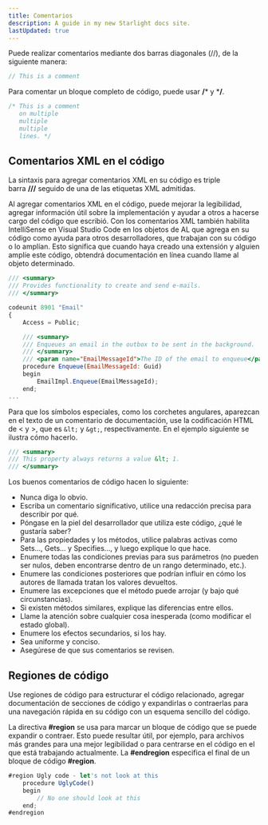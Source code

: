 ```yaml
---
title: Comentarios
description: A guide in my new Starlight docs site.
lastUpdated: true
---
```



Puede realizar comentarios mediante dos barras diagonales (//), de la siguiente manera:

```jsx
// This is a comment
```

Para comentar un bloque completo de código, puede usar **/*** y ***/**.

```jsx
/* This is a comment
   on multiple
   multiple
   multiple
   lines. */
```

## Comentarios XML en el código

La sintaxis para agregar comentarios XML en su código es triple barra **///** seguido de una de las etiquetas XML admitidas.

Al agregar comentarios XML en el código, puede mejorar la legibilidad, agregar información útil sobre la implementación y ayudar a otros a hacerse cargo del código que escribió. Con los comentarios XML también habilita IntelliSense en Visual Studio Code en los objetos de AL que agrega en su código como ayuda para otros desarrolladores, que trabajan con su código o lo amplían. Esto significa que cuando haya creado una extensión y alguien amplíe este código, obtendrá documentación en línea cuando llame al objeto determinado.

```jsx
/// <summary>
/// Provides functionality to create and send e-mails.
/// </summary>

codeunit 8901 "Email"
{
    Access = Public;

    /// <summary>
    /// Enqueues an email in the outbox to be sent in the background.
    /// </summary>
    /// <param name="EmailMessageId">The ID of the email to enqueue</param>
    procedure Enqueue(EmailMessageId: Guid)
    begin
        EmailImpl.Enqueue(EmailMessageId);
    end;
...
```

Para que los símbolos especiales, como los corchetes angulares, aparezcan en el texto de un comentario de documentación, use la codificación HTML de < y >, que es `&lt;` y `&gt;`, respectivamente. En el ejemplo siguiente se ilustra cómo hacerlo.

```jsx
/// <summary>
/// This property always returns a value &lt; 1.
/// </summary>

```

Los buenos comentarios de código hacen lo siguiente:

- Nunca diga lo obvio.
- Escriba un comentario significativo, utilice una redacción precisa para describir por qué.
- Póngase en la piel del desarrollador que utiliza este código, ¿qué le gustaría saber?
- Para las propiedades y los métodos, utilice palabras activas como Sets..., Gets... y Specifies..., y luego explique lo que hace.
- Enumere todas las condiciones previas para sus parámetros (no pueden ser nulos, deben encontrarse dentro de un rango determinado, etc.).
- Enumere las condiciones posteriores que podrían influir en cómo los autores de llamada tratan los valores devueltos.
- Enumere las excepciones que el método puede arrojar (y bajo qué circunstancias).
- Si existen métodos similares, explique las diferencias entre ellos.
- Llame la atención sobre cualquier cosa inesperada (como modificar el estado global).
- Enumere los efectos secundarios, si los hay.
- Sea uniforme y conciso.
- Asegúrese de que sus comentarios se revisen.

## Regiones de código

Use regiones de código para estructurar el código relacionado, agregar documentación de secciones de código y expandirlas o contraerlas para una navegación rápida en su código con un esquema sencillo del código.

La directiva **#region** se usa para marcar un bloque de código que se puede expandir o contraer. Esto puede resultar útil, por ejemplo, para archivos más grandes para una mejor legibilidad o para centrarse en el código en el que está trabajando actualmente. La **#endregion** especifica el final de un bloque de código **#region**.

```jsx
#region Ugly code - let's not look at this
    procedure UglyCode()
    begin
        // No one should look at this
    end;
#endregion
```